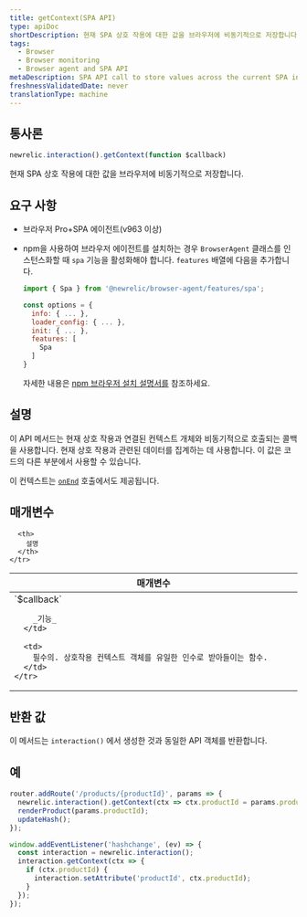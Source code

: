 ```yaml
---
title: getContext(SPA API)
type: apiDoc
shortDescription: 현재 SPA 상호 작용에 대한 값을 브라우저에 비동기적으로 저장합니다.
tags:
  - Browser
  - Browser monitoring
  - Browser agent and SPA API
metaDescription: SPA API call to store values across the current SPA interaction asynchronously in browser monitoring.
freshnessValidatedDate: never
translationType: machine
---
```


## 통사론

```js
newrelic.interaction().getContext(function $callback)
```

현재 SPA 상호 작용에 대한 값을 브라우저에 비동기적으로 저장합니다.

## 요구 사항

* 브라우저 Pro+SPA 에이전트(v963 이상)

* npm을 사용하여 브라우저 에이전트를 설치하는 경우 `BrowserAgent` 클래스를 인스턴스화할 때 `spa` 기능을 활성화해야 합니다. `features` 배열에 다음을 추가합니다.

  ```js
  import { Spa } from '@newrelic/browser-agent/features/spa';

  const options = {
    info: { ... },
    loader_config: { ... },
    init: { ... },
    features: [
      Spa
    ]
  }
  ```

  자세한 내용은 [npm 브라우저 설치 설명서를](https://www.npmjs.com/package/@newrelic/browser-agent#new-relic-browser-agent) 참조하세요.

## 설명

이 API 메서드는 현재 상호 작용과 연결된 컨텍스트 개체와 비동기적으로 호출되는 콜백을 사용합니다. 현재 상호 작용과 관련된 데이터를 집계하는 데 사용합니다. 이 값은 코드의 다른 부분에서 사용할 수 있습니다.

이 컨텍스트는 [`onEnd`](/docs/browser/new-relic-browser/browser-agent-spa-api/spa-on-end) 호출에서도 제공됩니다.

## 매개변수

<table>
  <thead>
    <tr>
      <th width="25%">
        매개변수
      </th>

      <th>
        설명
      </th>
    </tr>
  </thead>

  <tbody>
    <tr>
      <td>
        `$callback`

        _기능_
      </td>

      <td>
        필수의. 상호작용 컨텍스트 객체를 유일한 인수로 받아들이는 함수.
      </td>
    </tr>
  </tbody>
</table>

## 반환 값

이 메서드는 `interaction()` 에서 생성한 것과 동일한 API 객체를 반환합니다.

## 예

```js
router.addRoute('/products/{productId}', params => {
  newrelic.interaction().getContext(ctx => ctx.productId = params.productId);
  renderProduct(params.productId);
  updateHash();
});

window.addEventListener('hashchange', (ev) => {
  const interaction = newrelic.interaction();
  interaction.getContext(ctx => {
    if (ctx.productId) {
      interaction.setAttribute('productId', ctx.productId);
    }
  });
});
```
